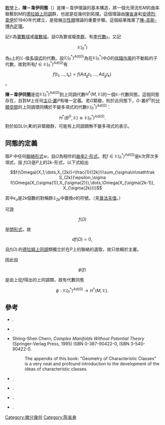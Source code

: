 [[數學|數學]]上，'''陳－韋伊同態'''（{{lang-en|Chern–Weil homomorphism}}）是陳－韋伊理論的基本構造，將一個光滑流形''M''的曲率聯繫到''M''的[[德拉姆上同調|德拉姆上同調]]群，也就是從幾何到拓撲。這個理論由[[陳省身|陳省身]]和[[安德烈·韋伊|安德烈·韋伊]]於1940年代建立，是發展[[示性類|示性類]]理論的重要步驟。這個結果推廣了[[陳-高斯-博內定理|陳-高斯-博內定理]]。

記<math>\mathbb K</math>為[[實數|實數域]]或[[複數域|複數域]]。設''G''為實或複[[李群|李群]]，有[[李代數|李代數]]<math>\mathfrak g</math>，又記

:<math>\mathbb K(\mathfrak g^*)</math>

為<math>\mathfrak g</math>上的<math>\mathbb K</math>-值[[向量空間上的多項式|多項式]]的代數。設<math>\mathbb K(\mathfrak g^*)^{Ad(G)}</math>為在<math> \mathbb K(\mathfrak g^*)</math>中''G''的[[伴隨表示|伴隨作用]]的不動點的子代數，故對所有<math>f\in\mathbb K(\mathfrak g^*)^{Ad(G)}</math>有
:<math>f(t_1,\dots,t_k)=f(Ad_g t_1,\dots, Ad_g t_k) \, </math>。

'''陳－韋伊同態'''是從<math>\mathbb K(\mathfrak g^*)^{Ad(G)}</math>到上同調代數<math>H^*(M,\mathbb K)</math>的一個<math>\mathbb K</math>-代數同態。這個同態存在，且對''M''上任何[[主叢|主''G''-叢]]''P''有唯一定義。若''G''緊緻，則於此同態下，''G''-叢''B''<sup>''G''</sup>的[[分類空間|分類空間]]的上同調環同構於不變多項式的代數<math>\mathbb K(\mathfrak g^*)^{Ad(G)}</math>：
:<math>H^*(B^G, \mathbb{K}) \cong \mathbb K(\mathfrak g^*)^{Ad(G)}.</math>
對於如SL(''n'','''R''')的非緊緻群，可能有上同調類無不變多項式的表示。

==同態的定義==
取''P'' 中任何[[聯絡形式|聯絡形式]]''w''，設<math>\Omega</math>為相伴的[[曲率形式|曲率2-形式]]。若<math>f\in\mathbb K(\mathfrak g^*)^{Ad(G)}</math>是''k''次齊次多項式，設 <math>f(\Omega)</math>是''P''上的2''k''-形式，以下式給出

:<math>f(\Omega)(X_1,\dots,X_{2k})=\frac{1}{(2k)!}\sum_{\sigma\in\mathfrak S_{2k}}\epsilon_\sigma f(\Omega(X_{\sigma(1)},X_{\sigma(2)}),\dots,\Omega(X_{\sigma(2k-1)}, X_{\sigma(2k)}))</math>

其中<math>\epsilon_\sigma</math>是2''k''個數的對稱群<math>\mathfrak S_{2k}</math>中置換<math>\sigma</math>的符號。（見[[普法夫值|普法夫值]]。）

可證

:<math>f(\Omega)</math>

是[[閉微分形式|閉形式]]，故

:<math>df(\Omega)=0, \, </math>

且<math>f(\Omega) \, </math>的[[德拉姆上同調|德拉姆上同調]]類獨立於在''P''上的聯絡的選取，故只依賴於主叢。

因此設

:<math>\phi(f) \, </math>

是由上從''f''得出的上同調類，故有代數同態

:<math>\phi:\mathbb K(\mathfrak g^*)^{Ad(G)}\rightarrow H^*(M,\mathbb K). \, </math>

==參考==
* {{citation|last=Bott|first=R.|authorlink=Raoul Bott|title=On the Chern–Weil homomorphism and the continuous cohomology of Lie groups|journal=Advances in Math| year=1973|volume=11|pages=289–303|doi=10.1016/0001-8708(73)90012-1}}.
* {{citation|last=Chern|first=S.-S.|authorlink=陈省身|title=Topics in Differential Geometry|publisher=Institute for Advanced Study, mimeographed lecture notes|year=1951}}.
* Shiing-Shen Chern, ''Complex Manifolds Without Potential Theory'' (Springer-Verlag Press, 1995) ISBN 0-387-90422-0, ISBN 3-540-90422-0.
*:The appendix of this book: "Geometry of Characteristic Classes" is a very neat and profound introduction to the development of the ideas of characteristic classes.
* {{citation|last1=Chern|first1=S.-S.|authorlink1=陈省身|last2=Simons|first2=J|authorlink2=詹姆斯·西蒙斯|title=Characteristic forms and geometric invariants|journal=The Annals of Mathematics. Second Series|volume=99|number=1|year=1974|pages=48–69|jstor=1971013}}.
* {{citation|last1=Kobayashi|first1=S.|last2=Nomizu|first2=K.|title=[[Foundations_of_Differential_Geometry|Foundations of Differential Geometry]], Vol. 2|publisher=Wiley-Interscience|year=1963|publication-date= new ed. 2004}}.
* {{citation|last1=Narasimhan|first1=M.|last2=Ramanan|first2=S.|title=Existence of universal connections|journal=Amer. J. Math.|volume=83|year=1961|pages=563–572|jstor=2372896|doi=10.2307/2372896}}.
* {{citation|last1=Morita|first1=Shigeyuki|title=Geometry of Differential Forms|journal=A.M.S monograph|volume=201|year=2000}}.

[[Category:微分幾何|Category:微分幾何]]
[[Category:陈省身|Category:陈省身]]